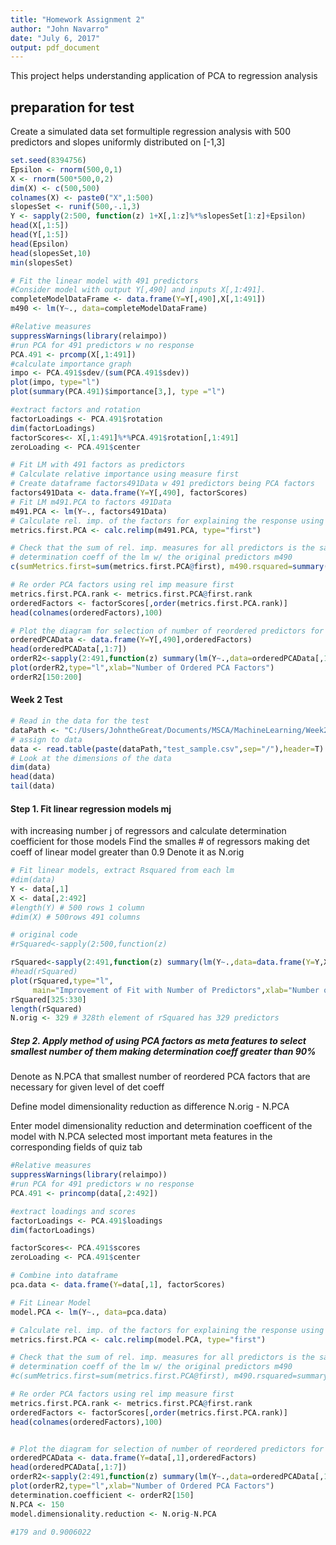 ```yaml
---
title: "Homework Assignment 2"
author: "John Navarro"
date: "July 6, 2017"
output: pdf_document
---
```

This project helps understanding application of PCA to regression analysis

## preparation for test

Create a simulated data set formultiple regression analysis with 500 predictors and slopes uniformly distributed on [-1,3]

```r
set.seed(8394756)
Epsilon <- rnorm(500,0,1)
X <- rnorm(500*500,0,2)
dim(X) <- c(500,500)
colnames(X) <- paste0("X",1:500)
slopesSet <- runif(500,-.1,3)
Y <- sapply(2:500, function(z) 1+X[,1:z]%*%slopesSet[1:z]+Epsilon)
head(X[,1:5])
head(Y[,1:5])
head(Epsilon)
head(slopesSet,10)
min(slopesSet)

# Fit the linear model with 491 predictors
#Consider model with output Y[,490] and inputs X[,1:491].
completeModelDataFrame <- data.frame(Y=Y[,490],X[,1:491])
m490 <- lm(Y~., data=completeModelDataFrame)

#Relative measures
suppressWarnings(library(relaimpo))
#run PCA for 491 predictors w no response
PCA.491 <- prcomp(X[,1:491])
#calculate importance graph
impo <- PCA.491$sdev/(sum(PCA.491$sdev))
plot(impo, type="l")
plot(summary(PCA.491)$importance[3,], type ="l")

#extract factors and rotation
factorLoadings <- PCA.491$rotation
dim(factorLoadings)
factorScores<- X[,1:491]%*%PCA.491$rotation[,1:491]
zeroLoading <- PCA.491$center

# Fit LM with 491 factors as predictors
# Calculate relative importance using measure first
# Create dataframe factors491Data w 491 predictors being PCA factors
factors491Data <- data.frame(Y=Y[,490], factorScores)
# Fit LM m491.PCA to factors 491Data
m491.PCA <- lm(Y~., factors491Data)
# Calculate rel. imp. of the factors for explaining the response using measure first
metrics.first.PCA <- calc.relimp(m491.PCA, type="first")

# Check that the sum of rel. imp. measures for all predictors is the same as the 
# determination coeff of the lm w/ the original predictors m490
c(sumMetrics.first=sum(metrics.first.PCA@first), m490.rsquared=summary(m490)$r.squared)

# Re order PCA factors using rel imp measure first
metrics.first.PCA.rank <- metrics.first.PCA@first.rank
orderedFactors <- factorScores[,order(metrics.first.PCA.rank)]
head(colnames(orderedFactors),100)

# Plot the diagram for selection of number of reordered predictors for a given determination coefficient
orderedPCAData <- data.frame(Y=Y[,490],orderedFactors)
head(orderedPCAData[,1:7])
orderR2<-sapply(2:491,function(z) summary(lm(Y~.,data=orderedPCAData[,1:z]))$r.squared)
plot(orderR2,type="l",xlab="Number of Ordered PCA Factors")
orderR2[150:200]
```


#### Week 2 Test
```r
# Read in the data for the test
dataPath <- "C:/Users/JohntheGreat/Documents/MSCA/MachineLearning/Week2_PCA"
# assign to data
data <- read.table(paste(dataPath,"test_sample.csv",sep="/"),header=T)
# Look at the dimensions of the data
dim(data)
head(data)
tail(data)
```

#### Step 1. Fit linear regression models mj

with increasing number j of regressors and calculate determination coefficient for those models
Find the smalles # of regressors making det coeff of linear model greater than 0.9
Denote it as N.orig

```r
# Fit linear models, extract Rsquared from each lm
#dim(data)
Y <- data[,1]
X <- data[,2:492]
#length(Y) # 500 rows 1 column
#dim(X) # 500rows 491 columns

# original code
#rSquared<-sapply(2:500,function(z) 

rSquared<-sapply(2:491,function(z) summary(lm(Y~.,data=data.frame(Y=Y,X[,1:z])))$r.squared)
#head(rSquared)
plot(rSquared,type="l",
     main="Improvement of Fit with Number of Predictors",xlab="Number of Predictors",ylab="Determination Coefficient")
rSquared[325:330]
length(rSquared)
N.orig <- 329 # 328th element of rSquared has 329 predictors
```

##### Step 2. Apply method of using PCA factors as meta features to select smallest number of them making determination coeff greater than 90%

Denote as N.PCA that smallest number of reordered PCA factors that are necessary for given level of det coeff

Define model dimensionality reduction as difference N.orig - N.PCA

Enter model dimensionality reduction and determination coefficent of the model with N.PCA selected most important meta features in the corresponding fields of quiz tab

```r
#Relative measures
suppressWarnings(library(relaimpo))
#run PCA for 491 predictors w no response
PCA.491 <- princomp(data[,2:492])

#extract loadings and scores
factorLoadings <- PCA.491$loadings
dim(factorLoadings)

factorScores<- PCA.491$scores
zeroLoading <- PCA.491$center

# Combine into dataframe
pca.data <- data.frame(Y=data[,1], factorScores)

# Fit Linear Model
model.PCA <- lm(Y~., data=pca.data)

# Calculate rel. imp. of the factors for explaining the response using measure first
metrics.first.PCA <- calc.relimp(model.PCA, type="first")

# Check that the sum of rel. imp. measures for all predictors is the same as the 
# determination coeff of the lm w/ the original predictors m490
#c(sumMetrics.first=sum(metrics.first.PCA@first), m490.rsquared=summary(m490)$r.squared)

# Re order PCA factors using rel imp measure first
metrics.first.PCA.rank <- metrics.first.PCA@first.rank
orderedFactors <- factorScores[,order(metrics.first.PCA.rank)]
head(colnames(orderedFactors),100)


# Plot the diagram for selection of number of reordered predictors for a given determination coefficient
orderedPCAData <- data.frame(Y=data[,1],orderedFactors)
head(orderedPCAData[,1:7])
orderR2<-sapply(2:491,function(z) summary(lm(Y~.,data=orderedPCAData[,1:z]))$r.squared)
plot(orderR2,type="l",xlab="Number of Ordered PCA Factors")
determination.coefficient <- orderR2[150]
N.PCA <- 150
model.dimensionality.reduction <- N.orig-N.PCA

#179 and 0.9006022
```

